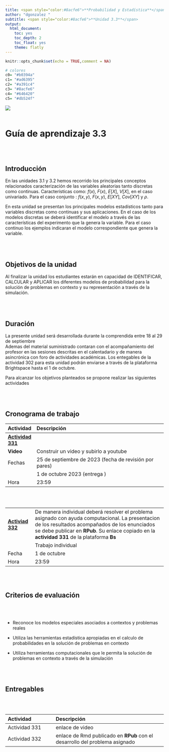 ```yaml
---
title: <span style="color:#8acfe6">**Probabilidad y Estadística**</span>
author: "dgonzalez "
subtitle: <span style="color:#8acfe6">**Unidad 3.3**</span> 
output:
  html_document:
    toc: yes
    toc_depth: 2
    toc_float: yes
    theme: flatly
---
```


```r
knitr::opts_chunk$set(echo = TRUE,comment = NA)

# colores
c0= "#b0394a"
c1= "#ad6395"
c2= "#a391c4"
c3= "#8acfe6"
c4= "#646420"
c5= "#db524f"

```



![](img/banner3.png)
<br/><br/>


# **Guía de aprendizaje 3.3**

<br/><br/>

## **Introducción**

En las unidades 3.1 y 3.2 hemos recorrido los principales conceptos relacionados caracterización de las variables aleatorias tanto discretas como continuas.  Características como:  $f(x)$, $F(x)$, $E[X]$, $V[X]$, en el caso univariado. Para el caso conjunto : $f(x,y)$, $F(x,y)$, $E[XY]$, $Cov[XY]$  y  $\rho$. 

En esta unidad se presentan los principales modelos estadísticos tanto para variables discretas como continuas y sus aplicaciones. En el caso de los modelos discretas se deberá identificar el modelo a través de  las características del experimento que la genera la variable. Para el caso continuo los ejemplos indicaran el modelo correspondiente que genera la variable.


<br/><br/>

## **Objetivos de la unidad**

Al finalizar la unidad los estudiantes estarán  en  capacidad de  IDENTIFICAR, CALCULAR y APLICAR los diferentes modelos de probabilidad para la solución de problemas en contexto  y su representación a través de la simulación.

<br/><br/>

## **Duración**

La presente  unidad será desarrollada durante la comprendida entre 18 al 29 de septiembre      
Ademas del material suministrado  contaran con el acompañamiento del profesor en las  sesiones descritas en el calentadario y de manera asincrónica con  foro de actividades académicas. Los entegables  de la actividad 302 para esta unidad podrán enviarse a través de la plataforma Brightspace hasta el  1 de octubre.

Para alcanzar los objetivos planteados se propone realizar las siguientes actividades

<br/><br/>

## **Cronograma de trabajo**


|Actividad        | Descripción                                                             | 
|:----------------|:------------------------------------------------------------------------|
|[**Actividad 331**](https://dgonxalex80.github.io/probabilidad20232/Actividad331.html)|    |    
|**Video **       | Construir un video y subirlo a youtube                                  |
|Fechas           | 25 de septiembre  de 2023 (fecha de revisión por pares)                 |            
|                 | 1 de octubre 2023 (entrega )                                            |
|Hora             | 23:59                                                                   |


<br/><br/>

|                |                                                                         | 
|:---------------|:------------------------------------------------------------------------|
|[**Activiad 332**](https://dgonxalex80.github.io/probabilidad20232/Actividad332.html) | De manera individual deberá resolver el problema asignado   con ayuda computacional. La presentacion de los resultados acompañados de los enunciados se debe publicar en **RPub**. Su enlace copiado en la **actividad 331** de la plataforma **Bs** |
|               | Trabajo individual                                                       |
|Fecha          | 1 de octubre                                                             |
|Hora           | 23:59                                                                    |

<br/><br/>

## **Criterios de evaluación**

<br/><br/>


* Reconoce los modelos especiales asociados a contextos  y problemas reales

* Utiliza las herramientas estadística apropiadas en el calculo de probabilidades en la solución de problemas en contexto

* Utiliza herramientas computacionales que le permita  la solución de problemas en contexto a través de la simulación
	
<br/><br/>

## **Entregables** 

<br/><br/>

|Actividad      | Descripción                      | 
|:--------------|:---------------------------------|
|Actividad 331  | enlace de video                  |
|Actividad 332  | enlace de Rmd publicado en **RPub** con el desarrollo del problema asignado |


<br/><br/><br/><br/>
